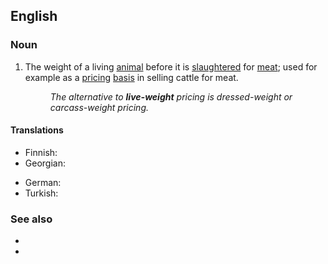 ==English==

===Noun===
{{en-noun|~}}

# The weight of a living [[animal]] before it is [[slaughter]]ed for [[meat]]; used for example as a [[pricing]] [[basis]] in selling cattle for meat.
#: ''The alternative to '''live-weight''' pricing is dressed-weight or carcass-weight pricing.''

====Translations====
{{trans-top|weight of a living animal}}
* Finnish: {{t+|fi|elopaino}}
* Georgian: {{t|ka|ცოცხალი წონა}}
{{trans-mid}}
* German: {{t+|de|Lebendgewicht|n}}
* Turkish: {{t+|tr|canlı ağırlık}}
{{trans-bottom}}

===See also===
* {{l|en|carcass weight}}
* {{l|en|dressed weight}}